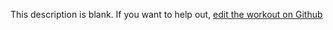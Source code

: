 
  This description is blank. If you want to help out, [edit the workout on Github](https://www.github.com/LiftArcade/exercises/blob/main/exercises/cable-cross-over-description.mdx)